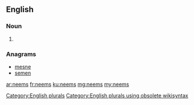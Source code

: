 ==English==

===Noun===
{{head|en}}

# {{plural of|neem}}

===Anagrams===
* [[mesne#English|mesne]]
* [[semen#English|semen]]

[[Category:English plurals]][[Category:English plurals using obsolete wikisyntax]]

[[ar:neems]]
[[fr:neems]]
[[ku:neems]]
[[mg:neems]]
[[my:neems]]